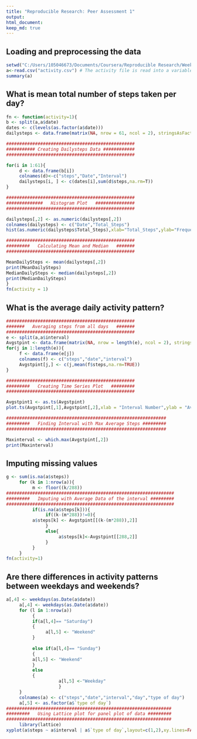 ```yaml
---
title: "Reproducible Research: Peer Assessment 1"
output: 
html_document:
keep_md: true
---
```



## Loading and preprocessing the data
```r
setwd("C:/Users/105046673/Documents/Coursera/Reproducible Research/Week 2/repdata_data_activity")
a<-read.csv("activity.csv") # The activity file is read into a variable a
summary(a)
```


## What is mean total number of steps taken per day?
```r
fn <- function(activity=1){
b <- split(a,a$date)
dates <- c(levels(as.factor(a$date)))
dailysteps <- data.frame(matrix(NA, nrow = 61, ncol = 2), stringsAsFactors = FALSE) # Initiating a dummy matrix

#################################################
########### Creating Dailysteps Data ############
#################################################

for(i in 1:61){          
     d <- data.frame(b[i])
     colnames(d)<-c("steps","Date","Interval")
     dailysteps[i, ] <- c(dates[i],sum(d$steps,na.rm=T))
}

#################################################
##############   Histogram Plot   ###############
#################################################

dailysteps[,2] <- as.numeric(dailysteps[,2])
colnames(dailysteps) <- c("Date","Total_Steps")
hist(as.numeric(dailysteps$Total_Steps),xlab="Total_Steps",ylab="Frequency",main="Histogram plot of Total steps per day",breaks=10)

#################################################
#########   Calculating Mean and Median   #######
#################################################

MeanDailySteps <- mean(dailysteps[,2])
print(MeanDailySteps)
MedianDailySteps <- median(dailysteps[,2])
print(MedianDailySteps)
}
fn(activity = 1)
```



## What is the average daily activity pattern?



```r
#################################################
#######   Averaging steps from all days   #######
#################################################
e <- split(a,a$interval)
Avgstpint <- data.frame(matrix(NA, nrow = length(e), ncol = 2), stringsAsFactors = FALSE)
for(j in 1:length(e)){
     f <- data.frame(e[j])
     colnames(f) <- c("steps","date","interval")
     Avgstpint[j,] <- c(j,mean(f$steps,na.rm=TRUE))
}

#################################################
#########   Creating Time Series Plot   #########
#################################################

Avgstpint1 <- as.ts(Avgstpint)
plot.ts(Avgstpint[,1],Avgstpint[,2],xlab = "Interval Number",ylab = "Average steps for all days", main = "Time Series plot of Average steps in intervals",xy.lines=T)

#############################################################
#########   Finding Interval with Max Average Steps #########
#############################################################

Maxinterval <- which.max(Avgstpint[,2])
print(Maxinterval)

```


## Imputing missing values
```r

g <- sum(is.na(a$steps))
     for (k in 1:nrow(a)){
          m <- floor((k/288))
################################################################
#########   Imputing with Average Data of the interval #########
################################################################
          if(is.na(a$steps[k])){
               if((k-(m*288))!=0){
          a$steps[k] <- Avgstpint[[(k-(m*288)),2]]
               }
               else{
                    a$steps[k]<-Avgstpint[[288,2]]
               }
          }
     }
fn(activity=1)

```

## Are there differences in activity patterns between weekdays and weekends?
```r
a[,4] <- weekdays(as.Date(a$date))
     a[,4] <- weekdays(as.Date(a$date))
     for (l in 1:nrow(a))
          {
          if(a[l,4]== "Saturday")
          {
               a[l,5] <- "Weekend"
          }
          
          else if(a[l,4]== "Sunday")
          {
          a[l,5] <- "Weekend"
          }
          else
          {
                    a[l,5] <-"Weekday"
                    }
     }
     colnames(a) <- c("steps","date","interval","day","type of day")
     a[,5] <- as.factor(a$`type of day`)
###############################################################
#########   Using Lattice plot for panel plot of data #########
###############################################################  
     library(lattice)
xyplot(a$steps ~ a$interval | a$`type of day`,layout=c(1,2),xy.lines=FALSE,xlab = "Interval",ylab = "Average Steps", main = "Panel plot for average steps in weekdays and weekends")
```

